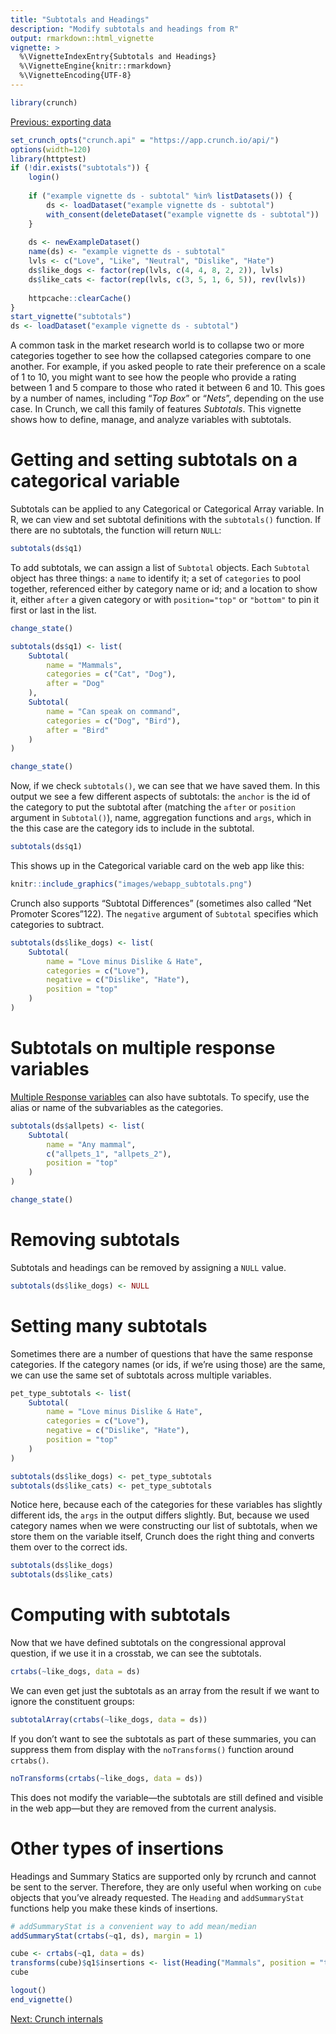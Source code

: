 ```yaml
---
title: "Subtotals and Headings"
description: "Modify subtotals and headings from R"
output: rmarkdown::html_vignette
vignette: >
  %\VignetteIndexEntry{Subtotals and Headings}
  %\VignetteEngine{knitr::rmarkdown}
  %\VignetteEncoding{UTF-8}
---
```



```r
library(crunch)
```

[Previous: exporting data](export.html)
```r
set_crunch_opts("crunch.api" = "https://app.crunch.io/api/")
options(width=120)
library(httptest)
if (!dir.exists("subtotals")) {
    login()
    
    if ("example vignette ds - subtotal" %in% listDatasets()) {
        ds <- loadDataset("example vignette ds - subtotal")
        with_consent(deleteDataset("example vignette ds - subtotal"))
    }
    
    ds <- newExampleDataset()
    name(ds) <- "example vignette ds - subtotal"
    lvls <- c("Love", "Like", "Neutral", "Dislike", "Hate")
    ds$like_dogs <- factor(rep(lvls, c(4, 4, 8, 2, 2)), lvls)
    ds$like_cats <- factor(rep(lvls, c(3, 5, 1, 6, 5)), rev(lvls))
    
    httpcache::clearCache()
}
start_vignette("subtotals")
ds <- loadDataset("example vignette ds - subtotal")
```

A common task in the market research world is to collapse two or more categories together to see how the collapsed categories compare to one another. For example, if you asked people to rate their preference on a scale of 1 to 10, you might want to see how the people who provide a rating between 1 and 5 compare to those who rated it between 6 and 10. This goes by a number of names, including "_Top Box_" or "_Nets_", depending on the use case. In Crunch, we call this family of features _Subtotals_. This vignette shows how to define, manage, and analyze variables with subtotals.

# Getting and setting subtotals on a categorical variable

Subtotals can be applied to any Categorical or Categorical Array variable. In R, we can view and set subtotal definitions with the `subtotals()` function. If there are no subtotals, the function will return `NULL`:

```r
subtotals(ds$q1)
```

To add subtotals, we can assign a list of `Subtotal` objects. Each `Subtotal` object has three things: a `name` to identify it; a set of `categories` to pool together, referenced either by category name or id; and a location to show it, either `after` a given category or with `position="top"` or `"bottom"` to pin it first or last in the list.

```r
change_state()
```

```r
subtotals(ds$q1) <- list(
    Subtotal(
        name = "Mammals",
        categories = c("Cat", "Dog"),
        after = "Dog"
    ),
    Subtotal(
        name = "Can speak on command",
        categories = c("Dog", "Bird"),
        after = "Bird"
    )
)
```

```r
change_state()
```


Now, if we check `subtotals()`, we can see that we have saved them. In this output we see a few different aspects of subtotals: the `anchor` is the id of the category to put the subtotal after (matching the `after` or `position` argument in `Subtotal()`), name, aggregation functions and `args`, which in the this case are the category ids to include in the subtotal.

```r
subtotals(ds$q1)
```

This shows up in the Categorical variable card on the web app like this:

```r
knitr::include_graphics("images/webapp_subtotals.png")
```

Crunch also supports "Subtotal Differences" (sometimes also called "Net Promoter Scores"\u2122). The `negative` argument of `Subtotal` specifies which categories to subtract.

```r
subtotals(ds$like_dogs) <- list(
    Subtotal(
        name = "Love minus Dislike & Hate",
        categories = c("Love"),
        negative = c("Dislike", "Hate"),
        position = "top"
    )
)
```

# Subtotals on multiple response variables

[Multiple Response variables](array-variables.html) can also have subtotals. To specify, use the alias or name of the subvariables as the categories.

```r
subtotals(ds$allpets) <- list(
    Subtotal(
        name = "Any mammal",
        c("allpets_1", "allpets_2"),
        position = "top"
    )
)
```

```r
change_state()
```

# Removing subtotals

Subtotals and headings can be removed by assigning a `NULL` value.

```r
subtotals(ds$like_dogs) <- NULL
```

# Setting many subtotals

Sometimes there are a number of questions that have the same response categories. If the category names (or ids, if we're using those) are the same, we can use the same set of subtotals across multiple variables.

```r
pet_type_subtotals <- list(
    Subtotal(
        name = "Love minus Dislike & Hate",
        categories = c("Love"),
        negative = c("Dislike", "Hate"),
        position = "top"
    )
)
```

```r
subtotals(ds$like_dogs) <- pet_type_subtotals
subtotals(ds$like_cats) <- pet_type_subtotals
```

Notice here, because each of the categories for these variables has slightly different ids, the `args` in the output differs slightly. But, because we used category names when we were constructing our list of subtotals, when we store them on the variable itself, Crunch does the right thing and converts them over to the correct ids.

```r
subtotals(ds$like_dogs)
subtotals(ds$like_cats)
```


# Computing with subtotals

Now that we have defined subtotals on the congressional approval question, if we use it in a crosstab, we can see the subtotals.

```r
crtabs(~like_dogs, data = ds)
```

We can even get just the subtotals as an array from the result if we want to ignore the constituent groups:

```r
subtotalArray(crtabs(~like_dogs, data = ds))
```

If you don't want to see the subtotals as part of these summaries, you can suppress them from display with the `noTransforms()` function around `crtabs()`.

```r
noTransforms(crtabs(~like_dogs, data = ds))
```

This does not modify the variable---the subtotals are still defined and visible in the web app---but they are removed from the current analysis.


# Other types of insertions

Headings and Summary Statics are supported only by rcrunch and cannot be sent to the server. Therefore, they are only useful when working on `cube` objects that you've already requested. The `Heading` and `addSummaryStat` functions help you make these kinds of insertions.

```r
# addSummaryStat is a convenient way to add mean/median
addSummaryStat(crtabs(~q1, ds), margin = 1)

cube <- crtabs(~q1, data = ds)
transforms(cube)$q1$insertions <- list(Heading("Mammals", position = "top"), Heading("Other", after = "Dog"))
cube
```

```r
logout()
end_vignette()
```

[Next: Crunch internals](crunch-internals.html)

